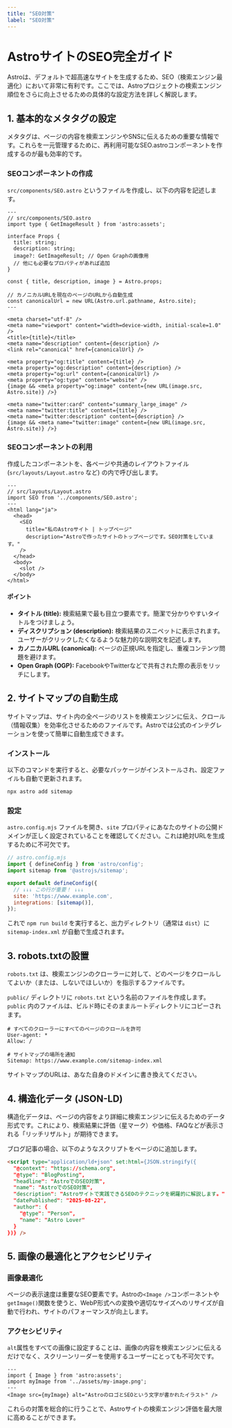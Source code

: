 ```yaml
---
title: "SEO対策"
label: "SEO対策"
---
```


# AstroサイトのSEO完全ガイド

Astroは、デフォルトで超高速なサイトを生成するため、SEO（検索エンジン最適化）において非常に有利です。ここでは、Astroプロジェクトの検索エンジン順位をさらに向上させるための具体的な設定方法を詳しく解説します。

## 1. 基本的なメタタグの設定

メタタグは、ページの内容を検索エンジンやSNSに伝えるための重要な情報です。これらを一元管理するために、再利用可能なSEO.astroコンポーネントを作成するのが最も効率的です。

### SEOコンポーネントの作成

`src/components/SEO.astro` というファイルを作成し、以下の内容を記述します。

```astro
---
// src/components/SEO.astro
import type { GetImageResult } from 'astro:assets';

interface Props {
  title: string;
  description: string;
  image?: GetImageResult; // Open Graphの画像用
  // 他にも必要なプロパティがあれば追加
}

const { title, description, image } = Astro.props;

// カノニカルURLを現在のページのURLから自動生成
const canonicalUrl = new URL(Astro.url.pathname, Astro.site);
---

<meta charset="utf-8" />
<meta name="viewport" content="width=device-width, initial-scale=1.0" />
<title>{title}</title>
<meta name="description" content={description} />
<link rel="canonical" href={canonicalUrl} />

<meta property="og:title" content={title} />
<meta property="og:description" content={description} />
<meta property="og:url" content={canonicalUrl} />
<meta property="og:type" content="website" />
{image && <meta property="og:image" content={new URL(image.src, Astro.site)} />}

<meta name="twitter:card" content="summary_large_image" />
<meta name="twitter:title" content={title} />
<meta name="twitter:description" content={description} />
{image && <meta name="twitter:image" content={new URL(image.src, Astro.site)} />}
```

### SEOコンポーネントの利用

作成したコンポーネントを、各ページや共通のレイアウトファイル (`src/layouts/Layout.astro` など) の<head></head>内で呼び出します。

```astro
---
// src/layouts/Layout.astro
import SEO from '../components/SEO.astro';
---
<html lang="ja">
  <head>
    <SEO
      title="私のAstroサイト | トップページ"
      description="Astroで作ったサイトのトップページです。SEO対策をしています。"
    />
  </head>
  <body>
    <slot />
  </body>
</html>
```

#### ポイント

- **タイトル (title):** 検索結果で最も目立つ要素です。簡潔で分かりやすいタイトルをつけましょう。
- **ディスクリプション (description):** 検索結果のスニペットに表示されます。ユーザーがクリックしたくなるような魅力的な説明文を記述します。
- **カノニカルURL (canonical):** ページの正規URLを指定し、重複コンテンツ問題を避けます。
- **Open Graph (OGP):** FacebookやTwitterなどで共有された際の表示をリッチにします。

## 2. サイトマップの自動生成

サイトマップは、サイト内の全ページのリストを検索エンジンに伝え、クロール（情報収集）を効率化させるためのファイルです。Astroでは公式のインテグレーションを使って簡単に自動生成できます。

### インストール

以下のコマンドを実行すると、必要なパッケージがインストールされ、設定ファイルも自動で更新されます。

```bash
npx astro add sitemap
```

### 設定

`astro.config.mjs` ファイルを開き、`site` プロパティにあなたのサイトの公開ドメインが正しく設定されていることを確認してください。これは絶対URLを生成するために不可欠です。

```javascript
// astro.config.mjs
import { defineConfig } from 'astro/config';
import sitemap from '@astrojs/sitemap';

export default defineConfig({
  // ↓↓↓ この行が重要！ ↓↓↓
  site: 'https://www.example.com',
  integrations: [sitemap()],
});
```

これで `npm run build` を実行すると、出力ディレクトリ（通常は `dist`）に `sitemap-index.xml` が自動で生成されます。

## 3. robots.txtの設置

`robots.txt` は、検索エンジンのクローラーに対して、どのページをクロールしてよいか（または、しないでほしいか）を指示するファイルです。

`public/` ディレクトリに `robots.txt` という名前のファイルを作成します。`public` 内のファイルは、ビルド時にそのままルートディレクトリにコピーされます。

```plaintext
# すべてのクローラーにすべてのページのクロールを許可
User-agent: *
Allow: /

# サイトマップの場所を通知
Sitemap: https://www.example.com/sitemap-index.xml
```

サイトマップのURLは、あなた自身のドメインに書き換えてください。

## 4. 構造化データ (JSON-LD)

構造化データは、ページの内容をより詳細に検索エンジンに伝えるためのデータ形式です。これにより、検索結果に評価（星マーク）や価格、FAQなどが表示される「リッチリザルト」が期待できます。

ブログ記事の場合、以下のようなスクリプトをページの<head></head>に追加します。

```html
<script type="application/ld+json" set:html={JSON.stringify({
  "@context": "https://schema.org",
  "@type": "BlogPosting",
  "headline": "AstroでのSEO対策",
  "name": "AstroでのSEO対策",
  "description": "Astroサイトで実践できるSEOのテクニックを網羅的に解説します。",
  "datePublished": "2025-08-22",
  "author": {
    "@type": "Person",
    "name": "Astro Lover"
  }
})} />
```

## 5. 画像の最適化とアクセシビリティ

### 画像最適化

ページの表示速度は重要なSEO要素です。Astroの`<Image />`コンポーネントや`getImage()`関数を使うと、WebP形式への変換や適切なサイズへのリサイズが自動で行われ、サイトのパフォーマンスが向上します。

### アクセシビリティ

`alt`属性をすべての画像に設定することは、画像の内容を検索エンジンに伝えるだけでなく、スクリーンリーダーを使用するユーザーにとっても不可欠です。

```astro
---
import { Image } from 'astro:assets';
import myImage from '../assets/my-image.png';
---
<Image src={myImage} alt="AstroのロゴとSEOという文字が書かれたイラスト" />
```

これらの対策を総合的に行うことで、Astroサイトの検索エンジン評価を最大限に高めることができます。